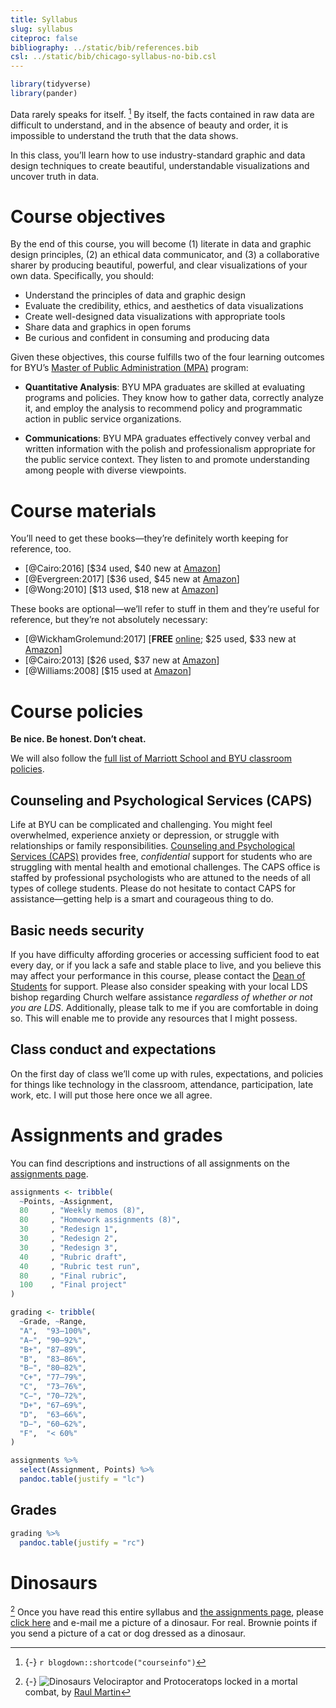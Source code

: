 ```yaml
---
title: Syllabus
slug: syllabus
citeproc: false
bibliography: ../static/bib/references.bib
csl: ../static/bib/chicago-syllabus-no-bib.csl
---
```


```r
library(tidyverse)
library(pander)
```

<span class="newthought">Data rarely speaks for itself.</span> [^courseinfo] By itself, the facts contained in raw data are difficult to understand, and in the absence of beauty and order, it is impossible to understand the truth that the data shows.

In this class, you'll learn how to use industry-standard graphic and data design techniques to create beautiful, understandable visualizations and uncover truth in data.

[^courseinfo]: {-}
  `r blogdown::shortcode("courseinfo")`


# Course objectives

By the end of this course, you will become (1) literate in data and graphic design principles, (2) an ethical data communicator, and (3) a collaborative sharer by producing beautiful, powerful, and clear visualizations of your own data. Specifically, you should:

- Understand the principles of data and graphic design
- Evaluate the credibility, ethics, and aesthetics of data visualizations
- Create well-designed data visualizations with appropriate tools
- Share data and graphics in open forums
- Be curious and confident in consuming and producing data

Given these objectives, this course fulfills two of the four learning outcomes for BYU's [Master of Public Administration (MPA)](https://marriottschool.byu.edu/mpa/) program: 

- **Quantitative Analysis**: BYU MPA graduates are skilled at evaluating programs and policies. They know how to gather data, correctly analyze it, and employ the analysis to recommend policy and programmatic action in public service organizations.

- **Communications**: BYU MPA graduates effectively convey verbal and written information with the polish and professionalism appropriate for the public service context. They listen to and promote understanding among people with diverse viewpoints.


# Course materials

You'll need to get these books—they're definitely worth keeping for reference, too.

- [@Cairo:2016] [$34 used, $40 new at [Amazon](https://www.amazon.com/Truthful-Art-Data-Charts-Communication/dp/0321934075)]
- [@Evergreen:2017] [$36 used, $45 new at [Amazon](https://www.amazon.com/Effective-Data-Visualization-Right-Chart/dp/1506303056)]
- [@Wong:2010] [$13 used, $18 new at [Amazon](https://www.amazon.com/Street-Journal-Guide-Information-Graphics/dp/0393347281)]

These books are optional—we'll refer to stuff in them and they're useful for reference, but they're not absolutely necessary:

- [@WickhamGrolemund:2017] [**FREE** [online](http://r4ds.had.co.nz/); $25 used, $33 new at [Amazon](https://www.amazon.com/R-Data-Science-Hadley-Wickham/dp/1491910399/)]
- [@Cairo:2013] [$26 used, $37 new at [Amazon](https://www.amazon.com/Functional-Art-introduction-information-visualization/dp/0321834739)]
- [@Williams:2008] [$15 used at [Amazon](https://www.amazon.com/Non-Designers-Design-Type-Books-Deluxe/dp/0321534050)]


# Course policies

**Be nice. Be honest. Don't cheat.**

We will also follow the [full list of Marriott School and BYU classroom policies](https://marriottschool.byu.edu/policies/classroom/).


## Counseling and Psychological Services (CAPS)

Life at BYU can be complicated and challenging. You might feel overwhelmed, experience anxiety or depression, or struggle with relationships or family responsibilities. [Counseling and Psychological Services (CAPS)](https://caps.byu.edu/) provides free, *confidential* support for students who are struggling with mental health and emotional challenges. The CAPS office is staffed by professional psychologists who are attuned to the needs of all types of college students. Please do not hesitate to contact CAPS for assistance—getting help is a smart and courageous thing to do.


## Basic needs security

If you have difficulty affording groceries or accessing sufficient food to eat every day, or if you lack a safe and stable place to live, and you believe this may affect your performance in this course, please contact the [Dean of Students](https://deanofstudents.byu.edu/) for support. Please also consider speaking with your local LDS bishop regarding Church welfare assistance *regardless of whether or not you are LDS*. Additionally, please talk to me if you are comfortable in doing so. This will enable me to provide any resources that I might possess.


## Class conduct and expectations

On the first day of class we’ll come up with rules, expectations, and policies for things like technology in the classroom, attendance, participation, late work, etc. I will put those here once we all agree.


# Assignments and grades

You can find descriptions and instructions of all assignments on the [assignments page](/assignments/).

```r
assignments <- tribble(
  ~Points, ~Assignment,
  80     , "Weekly memos (8)",
  80     , "Homework assignments (8)",
  30     , "Redesign 1",
  30     , "Redesign 2",
  30     , "Redesign 3",
  40     , "Rubric draft",
  40     , "Rubric test run",
  80     , "Final rubric",
  100    , "Final project"
)

grading <- tribble(
  ~Grade, ~Range,
  "A",  "93–100%",
  "A−", "90–92%",
  "B+", "87–89%",
  "B",  "83–86%",
  "B−", "80–82%",
  "C+", "77–79%",
  "C",  "73–76%",
  "C−", "70–72%",
  "D+", "67–69%",
  "D",  "63–66%",
  "D−", "60–62%",
  "F",  "< 60%"
)
```

```r
assignments %>% 
  select(Assignment, Points) %>% 
  pandoc.table(justify = "lc")
```

## Grades

```r
grading %>%
  pandoc.table(justify = "rc")
```


# Dinosaurs

[^dinosaurs] Once you have read this entire syllabus and [the assignments page](/assignments/), please [click here](mailto:andrew_heiss@byu.edu) and e-mail me a picture of a dinosaur. For real. Brownie points if you send a picture of a cat or dog dressed as a dinosaur.

[^dinosaurs]: {-}
  ![Dinosaurs](/images/dinosaurs.jpg) Velociraptor and Protoceratops locked in a mortal combat, by [Raul Martin](https://dx.doi.org/10.1371/journal.pbio.0000040)
